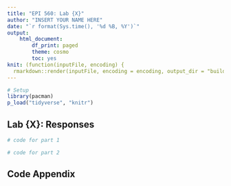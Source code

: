 ```yaml
---
title: "EPI 560: Lab {X}"
author: "INSERT YOUR NAME HERE"
date: "`r format(Sys.time(), '%d %B, %Y')`"
output: 
    html_document:
        df_print: paged
        theme: cosmo
        toc: yes
knit: (function(inputFile, encoding) {
  rmarkdown::render(inputFile, encoding = encoding, output_dir = "build") })
---
```


```r
# Setup
library(pacman)
p_load("tidyverse", "knitr")
```

## Lab {X}: Responses  
```r
# code for part 1
```

```r
# code for part 2
```


\pagebreak  

## Code Appendix  
 
```r
```
